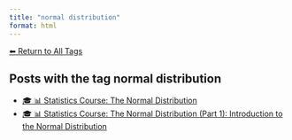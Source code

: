 ```yaml
---
title: "normal distribution"
format: html
---
```


[⬅ Return to All Tags](../tags.qmd)

## Posts with the tag **normal distribution**

- [🎓 📊 Statistics Course: The Normal Distribution](/posts/courses/statistics/normal_distribution/index.html)
- [🎓 📊 Statistics Course: The Normal Distribution (Part 1): Introduction to the Normal Distribution](/posts/courses/statistics/normal_distribution/part-1/normal-distribution.html)
